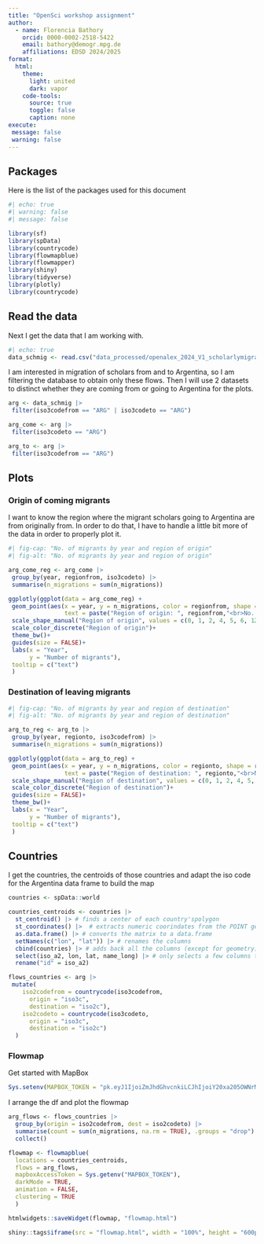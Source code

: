 ```yaml
---
title: "OpenSci workshop assignment"
author:
  - name: Florencia Bathory
    orcid: 0000-0002-2518-5422
    email: bathory@demogr.mpg.de
    affiliations: EDSD 2024/2025
format:
  html: 
    theme: 
      light: united
      dark: vapor
    code-tools:
      source: true
      toggle: false
      caption: none
execute:
 message: false
 warning: false
---
```


## Packages
Here is the list of the packages used for this document
```r
#| echo: true
#| warning: false
#| message: false

library(sf)
library(spData)
library(countrycode)
library(flowmapblue)
library(flowmapper)
library(shiny)
library(tidyverse)
library(plotly)
library(countrycode)
```

## Read the data
Next I get the data that I am working with.
```r
#| echo: true
data_schmig <- read.csv("data_processed/openalex_2024_V1_scholarlymigration_countryflows_enriched.csv")
```

I am interested in migration of scholars from and to Argentina, so I am filtering the database to obtain only these flows. Then I will use 2 datasets to distinct whether they are coming from or going to Argentina for the plots.

```r

arg <- data_schmig |> 
 filter(iso3codefrom == "ARG" | iso3codeto == "ARG")

arg_come <- arg |> 
 filter(iso3codeto == "ARG")

arg_to <- arg |> 
 filter(iso3codefrom == "ARG")
```

## Plots
### Origin of coming migrants
I want to know the region where the migrant scholars going to Argentina are from originally from. In order to do that, I have to handle a little bit more of the data in order to properly plot it.
```r
#| fig-cap: "No. of migrants by year and region of origin"
#| fig-alt: "No. of migrants by year and region of origin"

arg_come_reg <- arg_come |> 
 group_by(year, regionfrom, iso3codeto) |> 
 summarise(n_migrations = sum(n_migrations))

ggplotly(ggplot(data = arg_come_reg) +
 geom_point(aes(x = year, y = n_migrations, color = regionfrom, shape = regionfrom, size = n_migrations,
                text = paste("Region of origin: ", regionfrom,"<br>No. of migrants: ", n_migrations)))+
 scale_shape_manual("Region of origin", values = c(0, 1, 2, 4, 5, 6, 12))+
 scale_color_discrete("Region of origin")+
 theme_bw()+
 guides(size = FALSE)+
 labs(x = "Year",
      y = "Number of migrants"),
 tooltip = c("text")
 )

```

### Destination of leaving migrants

```r
#| fig-cap: "No. of migrants by year and region of destination"
#| fig-alt: "No. of migrants by year and region of destination"

arg_to_reg <- arg_to |> 
 group_by(year, regionto, iso3codefrom) |> 
 summarise(n_migrations = sum(n_migrations))

ggplotly(ggplot(data = arg_to_reg) +
 geom_point(aes(x = year, y = n_migrations, color = regionto, shape = regionto, size = n_migrations,
                text = paste("Region of destination: ", regionto,"<br>No. of migrants: ", n_migrations)))+
 scale_shape_manual("Region of destination", values = c(0, 1, 2, 4, 5, 6, 12))+
 scale_color_discrete("Region of destination")+
 guides(size = FALSE)+
 theme_bw()+
 labs(x = "Year",
      y = "Number of migrants"),
 tooltip = c("text")
 )
```


## Countries
I get the countries, the centroids of those countries and adapt the iso code for the Argentina data frame to build the map

```r
countries <- spData::world

countries_centroids <- countries |> 
  st_centroid() |> # finds a center of each country'spolygon
  st_coordinates() |>  # extracts numeric coorindates from the POINT geometry
  as.data.frame() |> # converts the matrix to a data.frame 
  setNames(c("lon", "lat")) |> # renames the columns
  cbind(countries) |> # adds back all the columns (except for geometry) form `countries`
  select(iso_a2, lon, lat, name_long) |> # only selects a few columns that we really need
  rename("id" = iso_a2)

flows_countries <- arg |> 
 mutate(
    iso2codefrom = countrycode(iso3codefrom,
      origin = "iso3c",
      destination = "iso2c"),
    iso2codeto = countrycode(iso3codeto,
      origin = "iso3c",
      destination = "iso2c")
  )
```
### Flowmap

Get started with MapBox
```r
Sys.setenv(MAPBOX_TOKEN = "pk.eyJ1IjoiZmJhdGhvcnkiLCJhIjoiY20xa205OWNrMG03NzJrc2U3dm4zY2M2ZyJ9.t8Ss_lYW5FHp1GaDYxPT_g")
```

I arrange the df and plot the flowmap
```r

arg_flows <- flows_countries |>
  group_by(origin = iso2codefrom, dest = iso2codeto) |>
  summarise(count = sum(n_migrations, na.rm = TRUE), .groups = "drop") |> 
  collect()

flowmap <- flowmapblue(
  locations = countries_centroids,
  flows = arg_flows,
  mapboxAccessToken = Sys.getenv("MAPBOX_TOKEN"),
  darkMode = TRUE,
  animation = FALSE,
  clustering = TRUE
  )

htmlwidgets::saveWidget(flowmap, "flowmap.html")

shiny::tags$iframe(src = "flowmap.html", width = "100%", height = "600px")
```

